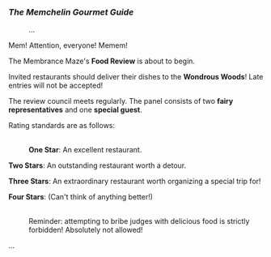 ===''The Memchelin Gourmet Guide''===
:...
:
Mem! Attention, everyone! Memem!
:
The Membrance Maze's '''Food Review''' is about to begin.
:
Invited restaurants should deliver their dishes to the '''Wondrous Woods'''! Late entries will not be accepted!
:
The review council meets regularly. The panel consists of two '''fairy representatives''' and one '''special guest'''.
:
Rating standards are as follows:
:<br />'''One Star''': An excellent restaurant.
:
'''Two Stars''': An outstanding restaurant worth a detour.
:
'''Three Stars''': An extraordinary restaurant worth organizing a special trip for!
:
'''Four Stars''': (Can't think of anything better!)
:<br />Reminder: attempting to bribe judges with delicious food is strictly forbidden! Absolutely not allowed!
:
...
